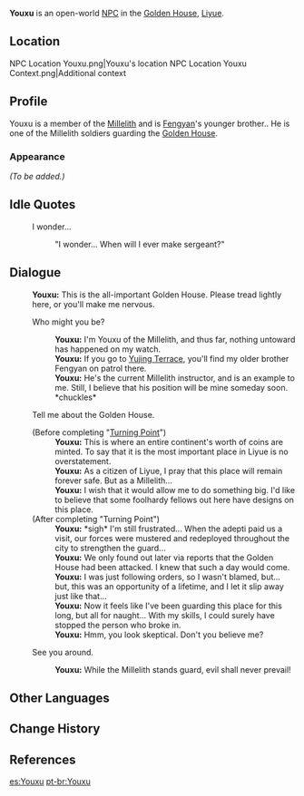 {{Meta
<!-- REMOVE THIS TEMPLATE AFTER ADDING MISSING INFO -->
|missing_NPC_profile  = yes
}}
{{Character Infobox
|type             = Open-World NPC
|image            = NPC Youxu.png
|region           = Liyue
|location         = Liyue
|title            = Millelith
|affiliation      = Millelith
|sibling          = Fengyan
|siblingNote      = older brother
|voiceEN          = {{w|Kellen Goff}}<ref name="Kellen Goff">Twitter: [https://twitter.com/kellengoff/status/1336564477479686144 EN VA Self Announcement] ([https://web.archive.org/web/20220126171613/https://twitter.com/kellengoff/status/1336564477479686144 Archived])</ref>
}}
'''Youxu''' is an open-world [[NPC]] in the [[Golden House]], [[Liyue]].

==Location==
<gallery>
NPC Location Youxu.png|Youxu's location
NPC Location Youxu Context.png|Additional context
</gallery>

==Profile==
<!-- detailed story/lore information goes here -->
Youxu is a member of the [[Millelith]] and is [[Fengyan]]'s younger brother.. He is one of the Millelith soldiers guarding the [[Golden House]].

===Appearance===
''(To be added.)''

==Idle Quotes==
{{Dialogue Start}}
: {{DIcon|Idle}} I wonder...
:: {{A|VO Youxu 01.ogg}} "I wonder... When will I ever make sergeant?"
{{Dialogue End}}

==Dialogue==
{{Dialogue Start}}
:'''Youxu:''' This is the all-important Golden House. Please tread lightly here, or you'll make me nervous.
:{{DIcon}} Who might you be?
::'''Youxu:''' I'm Youxu of the Millelith, and thus far, nothing untoward has happened on my watch.
::'''Youxu:''' If you go to [[Yujing Terrace]], you'll find my older brother Fengyan on patrol there.
::'''Youxu:''' He's the current Millelith instructor, and is an example to me. Still, I believe that his position will be mine someday soon. *chuckles*
:{{DIcon}} Tell me about the Golden House.
:;(Before completing "[[Turning Point]]")
::'''Youxu:''' This is where an entire continent's worth of coins are minted. To say that it is the most important place in Liyue is no overstatement.
::'''Youxu:''' As a citizen of Liyue, I pray that this place will remain forever safe. But as a Millelith...
::'''Youxu:''' I wish that it would allow me to do something big. I'd like to believe that some foolhardy fellows out here have designs on this place.
:;(After completing "Turning Point")
::'''Youxu:''' *sigh* I'm still frustrated... When the adepti paid us a visit, our forces were mustered and redeployed throughout the city to strengthen the guard...
::'''Youxu:''' We only found out later via reports that the Golden House had been attacked. I knew that such a day would come.
::'''Youxu:''' I was just following orders, so I wasn't blamed, but... but, this was an opportunity of a lifetime, and I let it slip away just like that...
::'''Youxu:''' Now it feels like I've been guarding this place for this long, but all for naught... With my skills, I could surely have stopped the person who broke in.
::'''Youxu:''' Hmm, you look skeptical. Don't you believe me?
:{{DIcon}} See you around.
::'''Youxu:''' While the Millelith stands guard, evil shall never prevail!
{{Dialogue End}}

==Other Languages==
{{Other Languages
|default_hidden = 1
|en      = Youxu
|zhs     = 佑旭
|zhs_rm  = Yòuxù
|zht     = 佑旭
|zht_rm  = Yòuxù
|ja      = 佑旭
|ja_rm   = Yuukyoku{{Assumed}}
|ko      = 연{{tt|욱|旭}}
|ko_rm   = Yeon'uk
|es      = Youxu
|fr      = Youxu
|ru      = Ю Сю
|th      = Youxu
|vi      = Youxu
|de      = Youxu
|id      = Youxu
|pt      = Youxu
|tr      = Youxu
|it      = Youxu
}}

==Change History==
{{Change History|1.1}}

==References==
{{Reflist}}

[[es:Youxu]]
[[pt-br:Youxu]]